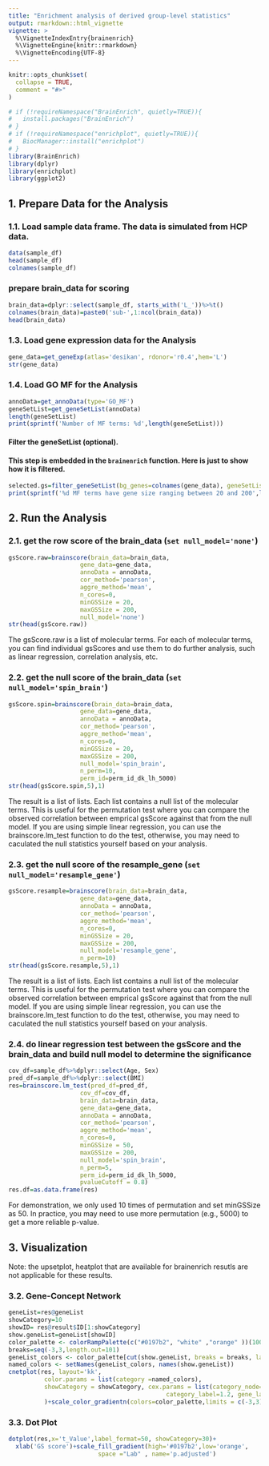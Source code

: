 ```yaml
---
title: "Enrichment analysis of derived group-level statistics"
output: rmarkdown::html_vignette
vignette: >
  %\VignetteIndexEntry{brainenrich}
  %\VignetteEngine{knitr::rmarkdown}
  %\VignetteEncoding{UTF-8}
---
```



```r
knitr::opts_chunk$set(
  collapse = TRUE,
  comment = "#>"
)
```


```r
# if (!requireNamespace("BrainEnrich", quietly=TRUE)){
#   install.packages("BrainEnrich")
# }
# if (!requireNamespace("enrichplot", quietly=TRUE)){
#   BiocManager::install("enrichplot")
# }
library(BrainEnrich)
library(dplyr)
library(enrichplot)
library(ggplot2)
```
## 1. Prepare Data for the Analysis

### 1.1. Load sample data frame. The data is simulated from HCP data.
```r
data(sample_df)
head(sample_df)
colnames(sample_df)
```
### prepare brain_data for scoring
```r
brain_data=dplyr::select(sample_df, starts_with('L_'))%>%t()
colnames(brain_data)=paste0('sub-',1:ncol(brain_data))
head(brain_data)
```

### 1.3. Load gene expression data for the Analysis
```r
gene_data=get_geneExp(atlas='desikan', rdonor='r0.4',hem='L')
str(gene_data)
```

### 1.4. Load GO MF for the Analysis
```r
annoData=get_annoData(type='GO_MF')
geneSetList=get_geneSetList(annoData)
length(geneSetList)
print(sprintf('Number of MF terms: %d',length(geneSetList)))
```

#### Filter the geneSetList (optional). 
#### This step is embedded in the `brainenrich` function. Here is just to show how it is filtered.

```r
selected.gs=filter_geneSetList(bg_genes=colnames(gene_data), geneSetList=geneSetList, minGSSize=20, maxGSSize=200)
print(sprintf('%d MF terms have gene size ranging between 20 and 200',length(selected.gs)))
```

## 2. Run the Analysis 

### 2.1. get the row score of the brain_data (`set null_model='none'`)
```r
gsScore.raw=brainscore(brain_data=brain_data, 
                    gene_data=gene_data, 
                    annoData = annoData,
                    cor_method='pearson', 
                    aggre_method='mean',
                    n_cores=0,
                    minGSSize = 20,
                    maxGSSize = 200,
                    null_model='none')
str(head(gsScore.raw))
```
The gsScore.raw is a list of molecular terms. For each of molecular terms, you can find individual gsScores and use them to do further analysis, such as linear regression, correlation analysis, etc.

### 2.2. get the null score of the brain_data (`set null_model='spin_brain'`)
```r
gsScore.spin=brainscore(brain_data=brain_data, 
                    gene_data=gene_data, 
                    annoData = annoData,
                    cor_method='pearson', 
                    aggre_method='mean',
                    n_cores=0,
                    minGSSize = 20,
                    maxGSSize = 200,
                    null_model='spin_brain',
                    n_perm=10,
                    perm_id=perm_id_dk_lh_5000)
str(head(gsScore.spin,5),1)
```
The result is a list of lists. Each list contains a null list of the molecular terms.
This is useful for the permutation test where you can compare the observed correlation between emprical gsScore against that from the null model.
If you are using simple linear regression, you can use the brainscore.lm_test function to do the test, otherwise, you may need to caculated the null statistics yourself based on your analysis.



### 2.3. get the null score of the resample_gene (`set null_model='resample_gene'`)
```r
gsScore.resample=brainscore(brain_data=brain_data, 
                    gene_data=gene_data, 
                    annoData = annoData,
                    cor_method='pearson', 
                    aggre_method='mean',
                    n_cores=0,
                    minGSSize = 20,
                    maxGSSize = 200,
                    null_model='resample_gene',
                    n_perm=10)
str(head(gsScore.resample,5),1)
```
The result is a list of lists. Each list contains a null list of the molecular terms.
This is useful for the permutation test where you can compare the observed correlation between emprical gsScore against that from the null model.
If you are using simple linear regression, you can use the brainscore.lm_test function to do the test, otherwise, you may need to caculated the null statistics yourself based on your analysis.


### 2.4. do linear regression test between the gsScore and the brain_data and build null model to determine the significance
```r
cov_df=sample_df%>%dplyr::select(Age, Sex)
pred_df=sample_df%>%dplyr::select(BMI)
res=brainscore.lm_test(pred_df=pred_df,
                    cov_df=cov_df,
                    brain_data=brain_data, 
                    gene_data=gene_data, 
                    annoData = annoData,
                    cor_method='pearson', 
                    aggre_method='mean',
                    n_cores=0,
                    minGSSize = 50,
                    maxGSSize = 200,
                    null_model='spin_brain',
                    n_perm=5,
                    perm_id=perm_id_dk_lh_5000,
                    pvalueCutoff = 0.8)
res.df=as.data.frame(res)
```
For demonstration, we only used 10 times of permutation and set minGSSize as 50. In practice, you may need to use more permutation (e.g., 5000) to get a more reliable p-value.


## 3. Visualization
Note: the upsetplot, heatplot that are available for brainenrich resutls are not applicable for these results.

### 3.2. Gene-Concept Network

```r
geneList=res@geneList
showCategory=10
showID= res@result$ID[1:showCategory]
show.geneList=geneList[showID]
color_palette <- colorRampPalette(c("#0197b2", "white" ,"orange" ))(100)
breaks=seq(-3,3,length.out=101)
geneList_colors <- color_palette[cut(show.geneList, breaks = breaks, labels = FALSE)]
named_colors <- setNames(geneList_colors, names(show.geneList))
cnetplot(res, layout='kk', 
          color.params = list(category =named_colors),
          showCategory = showCategory, cex.params = list(category_node=1, gene_node=0.75,
                                            category_label=1.2, gene_label=0.6),
          )+scale_color_gradientn(colors=color_palette,limits = c(-3,3), name='t value')
```



### 3.3. Dot Plot
```r
dotplot(res,x='t_Value',label_format=50, showCategory=30)+
  xlab('GS score')+scale_fill_gradient(high='#0197b2',low='orange',
                         space ="Lab" , name='p.adjusted')
```

